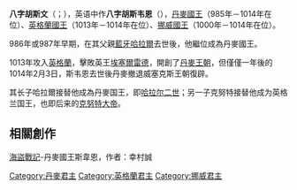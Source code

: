 {{Infobox royalty
| name         = 斯文一世
| image        = Sweyn Forkbeard.jpg
| succession   = [[丹麥君主列表|丹麥國王]]
| reign        = 986年 — 1014年
| predecessor  = [[藍牙哈拉爾|哈拉爾一世]]
| successor    = [[哈拉爾二世_(丹麥)|哈拉爾二世]]
| succession1  = [[挪威君主列表|挪威國王]]
| reign1       = 986年 — 995年
| reign-type1  = 第一次在位
| predecessor1 = [[藍牙哈拉爾|藍牙哈拉爾]]
| successor1   = [[奧拉夫一世_(挪威)|奧拉夫一世]]
| reign2       = 1000年 — 1014年
| reign-type2  = 第二次在位
| predecessor2 = [[奧拉夫一世_(挪威)|奧拉夫一世]]
| successor2   = [[奧拉夫二世|奧拉夫二世]]
| succession3  = [[英格蘭君主列表|英格蘭國王]]
| reign3       = 1013年 — 1014年
| predecessor3 = [[決策無方者埃塞爾雷德|埃塞爾雷德]]
| successor3   = [[決策無方者埃塞爾雷德|埃塞爾雷德]]
| birth_date   = 約960年
| birth_place  = [[丹麥|丹麥]]
| death_date   = 1014年2月3日
| death_place  = [[根斯堡_(林肯郡)|根斯堡]]
| burial_place = [[羅斯基勒主教座堂|羅斯基勒主教座堂]]或[[隆德主教座堂|隆德主教座堂]]
| spouse       = [[斯韋托斯拉瓦|斯韋托斯拉瓦]]<br>[[希格麗德|希格麗德]]<br>[[岡希爾德|岡希爾德]]
| issue        = [[哈拉爾二世_(丹麥)|哈拉爾二世]]<br>[[克努特大帝|克努特大帝]]<br>[[埃斯特里德·斯文德斯多塔|埃斯特里德·斯文德斯多塔]]
| house        = [[丹麥王朝|丹麥王朝]]
| father       = [[藍牙哈拉爾|藍牙哈拉爾]]
| mother       = [[岡希爾德|岡希爾德]]或[[托夫|托夫]]
}}

'''八字胡斯文'''（{{lang-da|Svend Tveskæg}}；{{bd|960年||1014年|2月3日|catIdx=S}}），英语中作'''八字胡斯韦恩'''（{{lang-en|Sweyn Forkbeard}}），[[丹麥國王|丹麥國王]]（985年－1014年在位）、[[英格蘭國王|英格蘭國王]]（1013年－1014年在位）、[[挪威國王|挪威國王]]（1000年－1014年在位）。

986年或987年早期，在其父親[[藍牙哈拉爾|藍牙哈拉爾]]去世後，他繼位成為丹麥國王。

1013年攻入[[英格蘭|英格蘭]]，擊敗英王[[決策無方者埃塞爾雷德|埃塞爾雷德]]，開創了[[丹麥王朝|丹麥王朝]]，但僅僅一年後的1014年2月3日，斯韦恩去世後丹麥撤退威塞克斯王朝復辟。

其长子哈拉爾接替他成為丹麥国王，即[[哈拉尔二世_(丹麦)|哈拉尔二世]]；另一子克努特接替他成为英格兰国王，也即后来的[[克努特大帝|克努特大帝]]。

== 相關創作 ==
[[海盜戰記|海盜戰記]]-丹麥國王斯韋恩，作者：幸村誠

{{S-start}}
{{s-hou|[[高姆王朝|高姆王朝]]||960年|1014年|2月3日|}}
{{S-reg}}
{{s-before|[[哈拉爾一世_(丹麥)|哈拉爾一世]]}}
{{s-title|[[丹麥君主列表|丹麥國王]]|985年－1014年}}
{{s-after|[[哈拉尔二世_(丹麦)|哈拉尔二世]]}}
{{s-before|[[奧拉夫一世_(挪威)|奥拉夫一世]]}}
{{s-title|[[挪威君主列表|挪威國王]]|1000年－1014年}}
{{s-after|[[奥拉夫二世|奥拉夫二世]]}}
{{s-before|[[埃塞爾雷德二世|埃塞爾雷德二世]]}}
{{s-title|[[英格蘭君主列表|英格蘭國王]]|1013年－1014年}}
{{s-after|[[埃塞爾雷德二世|埃塞爾雷德二世]]}}
{{end box}}

{{丹麥君主}}
{{英格兰君主}}
{{挪威君主}}
{{Authority control}}
[[Category:丹麥君主|Category:丹麥君主]]
[[Category:英格蘭君主|Category:英格蘭君主]]
[[Category:挪威君主|Category:挪威君主]]